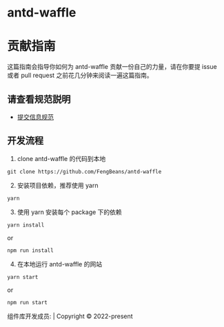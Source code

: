 
<Meta title="贡献指南" />

<style>{`
  .title {
    text-align: center;
  }
  .footer {
    position:absolute;
    text-align: center;
    font-size: 12px;
  }
`}</style>

<h1 className="title">antd-waffle</h1>

# 贡献指南

这篇指南会指导你如何为 antd-waffle 贡献一份自己的力量，请在你要提 issue 或者 pull request 之前花几分钟来阅读一遍这篇指南。

## 请查看规范説明

- [提交信息规范](/docs/commit-lint)

## 开发流程

1. clone antd-waffle 的代码到本地

```
git clone https://github.com/FengBeans/antd-waffle
```

2. 安装项目依赖，推荐使用 yarn

```
yarn
```

3. 使用 yarn 安装每个 package 下的依赖

```
yarn install 

```

or 

```
npm run install 

```

4. 在本地运行 antd-waffle 的网站

```
yarn start
```

or 

```
npm run start
```

<div class="footer">
  组件库开发成员: | Copyright © 2022-present
</div>
